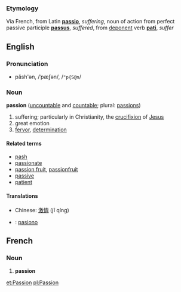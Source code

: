 ===Etymology===
Via French, from Latin '''[[passio]]''', ''suffering'', noun of action from perfect passive participle '''[[passus]]''', ''suffered'', from [[deponent]] verb '''[[pati]]''', ''suffer''

==English==
===Pronunciation===
*păsh'ən, /ˈpæʃən/, /<tt>"p{S@n</tt>/

===Noun===
'''passion''' ([[uncountable]] and [[countable]]; plural: [[passions]])

# suffering; particularly in Christianity, the [[crucifixion]] of [[Jesus]]
# great emotion
#[[fervor]], [[determination]]


====Related terms====
*[[pash]]
*[[passionate]]
*[[passion fruit]], [[passionfruit]]
*[[passive]]
*[[patient]]

====Translations====
*Chinese: [[激情]] (jī qíng)
* {{io}} : [[pasiono]]


==French==
===Noun===
# '''passion'''

[[et:Passion]]
[[pl:Passion]]